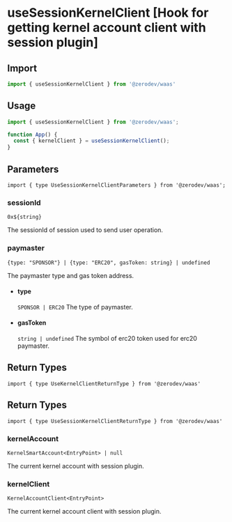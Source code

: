 
# useSessionKernelClient [Hook for getting kernel account client with session plugin]

## Import
```ts
import { useSessionKernelClient } from '@zerodev/waas'
```

## Usage
```ts
import { useSessionKernelClient } from '@zerodev/waas';

function App() {
  const { kernelClient } = useSessionKernelClient();
}
```

## Parameters

```tsx
import { type UseSessionKernelClientParameters } from '@zerodev/waas';
```

### sessionId

`0x${string}`

The sessionId of session used to send user operation.

### paymaster
`{type: "SPONSOR"} | {type: "ERC20", gasToken: string} | undefined`

The paymaster type and gas token address.
- #### type
  `SPONSOR | ERC20`
  The type of paymaster.
- #### gasToken
  `string | undefined`
  The symbol of erc20 token used for erc20 paymaster.

## Return Types

```tsx
import { type UseKernelClientReturnType } from '@zerodev/waas'
```

## Return Types

```tsx
import { type UseSessionKernelClientReturnType } from '@zerodev/waas'
```

### kernelAccount
`KernelSmartAccount<EntryPoint> | null`

The current kernel account with session plugin.

### kernelClient
`KernelAccountClient<EntryPoint>`

The current kernel account client with session plugin.

<QueryResult />